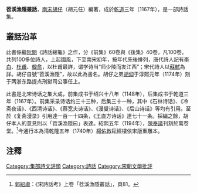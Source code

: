 '''苕溪漁隱叢話'''，[[南宋|南宋]][[胡仔|胡仔]]（胡元任）編著，成於[[乾道_(南宋)|乾道]]三年（1167年），是一部詩話集。

==叢話沿革==
此書係繼[[阮閱|阮閱]]《詩話總龜》之作，分《前集》60卷與《後集》40卷，凡100卷，共列100多位詩人，上起國風，下至南宋初年，按年代先後排列，唐代詩人記有[[李白|李白]]、[[杜甫|杜甫]]、[[韓愈|韓愈]]，以杜甫最詳，谓学诗当“师少陵而友江西”；宋代詩人以[[蘇軾|蘇軾]]為詳。胡仔自號“苕溪漁隱”，故以此為書名。胡仔之弟[[胡仰|胡仰]]于淳熙元年（1174年）刻于两浙东路提点刑狱司公事任上。

此書是北宋诗话之集大成，前集成书于绍兴十八年（1148年），后集成书于乾道三年（1167年）。前集采录诗话约三十三种，后集三十一种，其中《石林诗话》、《冷斋夜话》、《西清诗话》、《蔡宽夫诗话》、《漫叟诗话》、《后山诗话》等均有引用。至於《复斋漫录》引用達一百一十四条，《王直方诗话》達七十一条。採編之餘，胡仔本人的意見則以「苕溪漁隱曰」表達。紹熙五年（1194年），[[陳奉議|陳奉議]]刊刻於萬卷堂。<ref>[[郭绍虞|郭紹虞]]：《宋詩話考》上卷「苕溪漁隱叢話」，頁81。</ref>今通行本為清乾隆五年（1740年）[[楊佑啟|楊佑啟]]耘經樓依宋版重雕本。

==注釋==
{{reflist}}
{{Wikisource}}

{{Chinese literature-stub}}

[[Category:集部詩文評類|Category:集部詩文評類]]
[[Category:詩話|Category:詩話]]
[[Category:宋朝文學批評|Category:宋朝文學批評]]